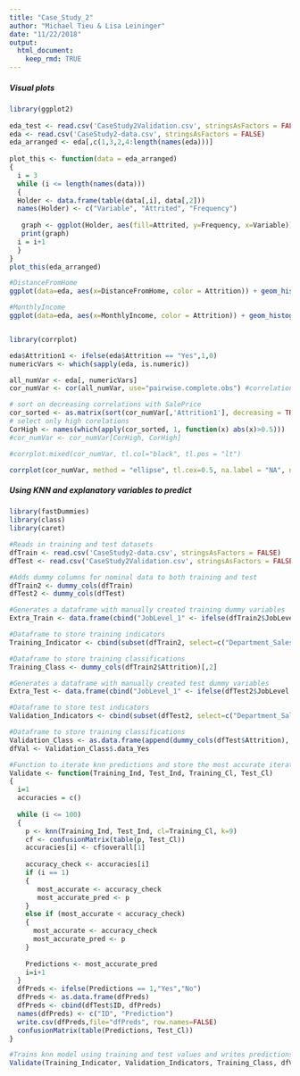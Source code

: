```yaml
---
title: "Case_Study_2"
author: "Michael Tieu & Lisa Leininger"
date: "11/22/2018"
output: 
  html_document:
    keep_rmd: TRUE
---
```


##### Visual plots
```r
library(ggplot2)
 
eda_test <- read.csv('CaseStudy2Validation.csv', stringsAsFactors = FALSE)
eda <- read.csv('CaseStudy2-data.csv', stringsAsFactors = FALSE)
eda_arranged <- eda[,c(1,3,2,4:length(names(eda)))]
 
plot_this <- function(data = eda_arranged)
{
  i = 3
  while (i <= length(names(data)))
  {
  Holder <- data.frame(table(data[,i], data[,2]))
  names(Holder) <- c("Variable", "Attrited", "Frequency")
  
   graph <- ggplot(Holder, aes(fill=Attrited, y=Frequency, x=Variable)) +  geom_bar(stat="identity") + theme(axis.text.x=element_text(angle=90)) + ggtitle(paste("Attrition Rates in " , names(data[i]), sep="")) + xlab(paste(names(data[i]))) + ylab(paste(names(Holder[3]))) + theme(plot.title = element_text(hjust = 0.5))
   print(graph)
  i = i+1
  }
}
plot_this(eda_arranged)

#DistanceFromHome
ggplot(data=eda, aes(x=DistanceFromHome, color = Attrition)) + geom_histogram(position = "identity", aes(y = ..density..)) + geom_density(alpha=0.2) + labs(title="Histogram of Commute by Attrition") + theme(plot.title = element_text(hjust = 0.5))

#MonthlyIncome
ggplot(data=eda, aes(x=MonthlyIncome, color = Attrition)) + geom_histogram(position = "identity", aes(y = ..density..)) + geom_density(alpha=0.2) + labs(title="Histogram of Attrition by MonthlyIncome") + theme(plot.title = element_text(hjust = 0.5))


library(corrplot)

eda$Attrition1 <- ifelse(eda$Attrition == "Yes",1,0)
numericVars <- which(sapply(eda, is.numeric))

all_numVar <- eda[, numericVars]
cor_numVar <- cor(all_numVar, use="pairwise.complete.obs") #correlations of all numeric variables

# sort on decreasing correlations with SalePrice
cor_sorted <- as.matrix(sort(cor_numVar[,'Attrition1'], decreasing = TRUE))
# select only high corelations
CorHigh <- names(which(apply(cor_sorted, 1, function(x) abs(x)>0.5)))
#cor_numVar <- cor_numVar[CorHigh, CorHigh]

#corrplot.mixed(cor_numVar, tl.col="black", tl.pos = "lt")

corrplot(cor_numVar, method = "ellipse", tl.cex=0.5, na.label = "NA", na.label.col = "white", insig = "p-value")

```

##### Using KNN and explanatory variables to predict
```r
library(fastDummies)
library(class)
library(caret)

#Reads in training and test datasets
dfTrain <- read.csv('CaseStudy2-data.csv', stringsAsFactors = FALSE)
dfTest <- read.csv('CaseStudy2Validation.csv', stringsAsFactors = FALSE)

#Adds dummy columns for nominal data to both training and test
dfTrain2 <- dummy_cols(dfTrain)
dfTest2 <- dummy_cols(dfTest)

#Generates a dataframe with manually created training dummy variables
Extra_Train <- data.frame(cbind("JobLevel_1" <- ifelse(dfTrain2$JobLevel == 1,1,0), "Environmental" <- ifelse(dfTrain2$EnvironmentSatisfaction == 1,1,0), "LowIncome" <- ifelse(dfTrain2$MonthlyIncome<3000,1,0), "HighIncome" <- ifelse(dfTrain2$MonthlyIncome>8000,1,0), "LongDist" <- ifelse(dfTrain2$DistanceFromHome>=11,1,0), "Young" <- ifelse(dfTrain2$Age<=30,1,0)))

#Dataframe to store training indicators
Training_Indicator <- cbind(subset(dfTrain2, select=c("Department_Sales",  "MaritalStatus_Single", "OverTime_No", "OverTime_Yes")), Extra_Train)

#Dataframe to store training classifications
Training_Class <- dummy_cols(dfTrain2$Attrition)[,2]

#Generates a dataframe with manually created test dummy variables
Extra_Test <- data.frame(cbind("JobLevel_1" <- ifelse(dfTest2$JobLevel == 1,1,0), "Environmental" <- ifelse(dfTest2$EnvironmentSatisfaction == 1,1,0), "LowIncome" <- ifelse(dfTest2$MonthlyIncome<3000,1,0), "HighIncome" <- ifelse(dfTest2$MonthlyIncome>8000,1,0), "LongDist" <- ifelse(dfTest2$DistanceFromHome>=11,1,0), "Young" <- ifelse(dfTest2$Age<=30,1,0)))

#Dataframe to store test indicators
Validation_Indicators <- cbind(subset(dfTest2, select=c("Department_Sales", "MaritalStatus_Single", "OverTime_No", "OverTime_Yes")),Extra_Test)

#Dataframe to store training classifications
Validation_Class <- as.data.frame(append(dummy_cols(dfTest$Attrition), dfTest))
dfVal <- Validation_Class$.data_Yes

#Function to iterate knn predictions and store the most accurate iteration
Validate <- function(Training_Ind, Test_Ind, Training_Cl, Test_Cl)
{
  i=1
  accuracies = c()
  
  while (i <= 100)
  {
    p <- knn(Training_Ind, Test_Ind, cl=Training_Cl, k=9)
    cf <- confusionMatrix(table(p, Test_Cl))
    accuracies[i] <- cf$overall[1]
    
    accuracy_check <- accuracies[i]
    if (i == 1)
    {
       most_accurate <- accuracy_check
       most_accurate_pred <- p
    }
    else if (most_accurate < accuracy_check)
    {
      most_accurate <- accuracy_check
      most_accurate_pred <- p
    }
    
    Predictions <- most_accurate_pred
    i=i+1
  }
  dfPreds <- ifelse(Predictions == 1,"Yes","No")
  dfPreds <- as.data.frame(dfPreds)
  dfPreds <- cbind(dfTest$ID, dfPreds)
  names(dfPreds) <- c("ID", "Prediction")
  write.csv(dfPreds,file="dfPreds", row.names=FALSE)
  confusionMatrix(table(Predictions, Test_Cl))
}

#Trains knn model using training and test values and writes predictions to dfPreds file
Validate(Training_Indicator, Validation_Indicators, Training_Class, dfVal)
```
